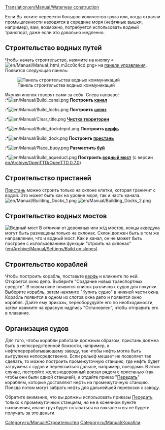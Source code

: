 [[Translation:en/Manual/Waterway construction]]
{{ru/Manual/Оглавление}}

Если Вы хотите перевезти большое количество груза или, когда отрасли промышленности находятся в середине моря (нефтяные вышки, например), вам, возможно, потребуется использовать водный транспорт, даже если это довольно медленно.

==Строительство водных путей==
Чтобы начать строительство, нажмите на кнопку «[[File:en/Manual/Manual html m2cc0c4cd.png]]» на [[ru/Manual/Интерфейс игры|панели управления]]. Появится следующая панель:

[[File:en/Manual/Dock toolbar.png|center|frame|Панель строительства водных коммуникаций]]


Иконки кнопок говорят сами за себя. Слева направо:<br>
:*[[File:en/Manual/Build canal.png]] '''Построить [[ru/Manual/Пристани|канал]] '''
:*[[File:en/Manual/Build locks.png]] '''Построить [[ru/Manual/Пристани|шлюз]] '''
:*[[File:en/Manual/Clear title.png]] '''[[ru/Manual/Ландшафтный дизайн|Чистка территории]] '''
:*[[File:en/Manual/Build dockdepot.png]] '''Построить [[ru/Manual/Строительство доков|верфь]] '''
:*[[File:en/Manual/Build dock.png]] '''Построить [[ru/Manual/Пристани|пристань]] '''
:*[[File:en/Manual/Place buoy.png]] '''Разместить [[ru/Manual/Пристани|буй]] '''
:*[[File:en/Manual/Build aqueduct.png]] '''Построить [[#stroitelstvo-vodnykh-mostov|водный мост]] ''' (с версии [[en/Archive/OpenTTD/OpenTTD 0.7.0]])

==Строительство пристаней==
[[ru/Manual/Пристани|Пристань]] можно строить только на склоне клетки, которая граничит с водой. Это может быть как на уровне моря, так и часть канала.
[[File:en/Manual/Building Docks 1.png|left]] [[File:en/Manual/Building Docks 2.png]]

==Строительство водных мостов==
[[File:en/Manual/Aqueduct.png|thumb|Водный мост]]
В отличии от дорожных или ж/д мостов, концы акведука могут быть размещены только на склонах. Склон  должен быть в том же направлении, что и водный мост. Как и канал, он не может быть построен с использованием функции "строить на склонах" ([[en/Archive/Manual/Settings/Build on slopes]]).

==Строительство кораблей==
Чтобы построить корабль, поставьте [[ru/Manual/Строительство доков|верфь]] и кликните по ней. Откроется окно депо. Выберите "Создание новых транспортных средств". В новом окне появится список различных судов для покупки. Выберите корабль, затем нажмите "Купить судно" в нижней части окна. Корабль появится в одном из слотов окна депо и появится окно корабля. Дайте ему приказы, переоборудуйте его по необходимости, затем нажмите на красную надпись "Остановлен", чтобы отправить его в плавание.

==Организация судов==
Для того, чтобы корабли работали должным образом, пристань должна быть в непосредственной близости, например, к нефтеперерабатывающему заводу, так чтобы нефть могла быть выгружена непосредственно. Если рельеф мешает не позволяет так сделать, то можно построить промежуточную станцию, где нефть будет загружена с судов и перевозиться дальше, например, поездами. В этом случае,  постройте железнодорожный вокзал рядом с пристанью (так чтобы они были одной станцией), и отдайте приказ "[[ru/Manual/Задания#peredat|Передать]]" кораблям, которые доставляют нефть на промежуточную станцию. Поезда потом могут забрать нефть для дальнейшей перевозки к заводу.

Обратите внимание, что вы должны использовать приказы [[ru/Manual/Задания#peredat|Передать]] только к промежуточным станциям, но не в конечном пункте назначения, иначе груз будет оставаться на вокзале и вы не будете получать за это деньги.

[[Category:ru/Manual/Строительство]]
[[Category:ru/Manual/Корабли]]